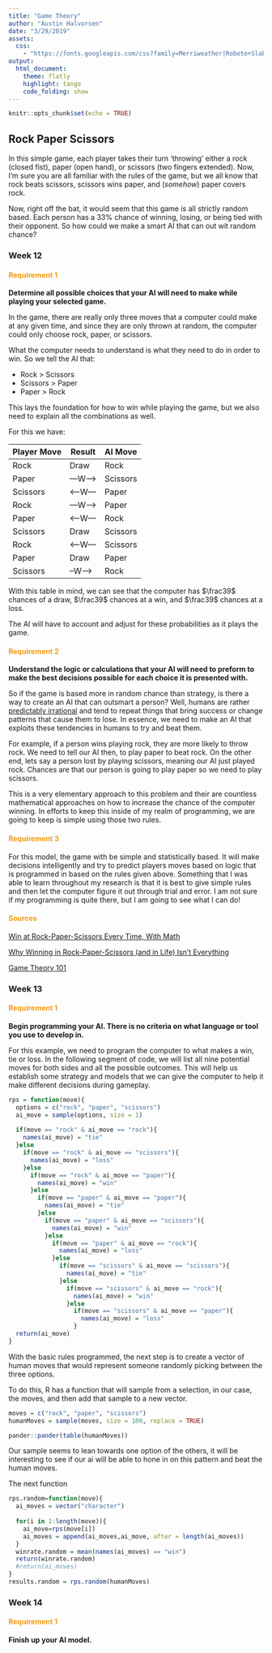 ```yaml
---
title: "Game Theory"
author: "Austin Halvorsen"
date: "3/29/2019"
assets:
  css:
    - "https://fonts.googleapis.com/css?family=Merriweather|Roboto+Slab"
output: 
  html_document:
    theme: flatly
    highlight: tango
    code_folding: show
---
```


<style>

h4 {
  color: #F39C12;
  font-weigh: bold;
}

</style>

```r
knitr::opts_chunk$set(echo = TRUE)
```

## Rock Paper Scissors {.tabset .tabset-fade .tabset-pills}

In this simple game, each player takes their turn 'throwing' either a rock (closed fist), paper (open hand), or scissors (two fingers extended). Now, I'm sure you are all familiar with the rules of the game, but we all know that rock beats scissors, scissors wins paper, and (*somehow*) paper covers rock.

Now, right off the bat, it would seem that this game is all strictly random based. Each person has a 33% chance of winning, losing, or being tied with their opponent. So how could we make a smart AI that can out wit random chance?

### Week 12

#### Requirement 1

**Determine all possible choices that your AI will need to make while playing your selected game.**

In the game, there are really only three moves that a computer could make at any given time, and since they are only thrown at random, the computer could only choose rock, paper, or scissors.

What the computer needs to understand is what they need to do in order to win. So we tell the AI that:

* Rock > Scissors
* Scissors > Paper
* Paper > Rock

This lays the foundation for how to win while playing the game, but we also need to explain all the combinations as well.

For this we have:

| Player Move 	| Result 	  | AI Move   	|
|-------------	|----------	|-----------	|
| Rock        	| Draw   	  | Rock      	|
| Paper       	| ---W---> 	| Scissors  	|
| Scissors    	| <---W--- 	| Paper     	|
| Rock        	| ---W---> 	| Paper     	|
| Paper       	| <---W--- 	| Rock      	|
| Scissors    	| Draw   	  | Scissors  	|
| Rock        	| <---W--- 	| Scissors  	|
| Paper       	| Draw   	  | Paper     	|
| Scissors    	| --W---> 	| Rock      	|

With this table in mind, we can see that the computer has $\frac39$ chances of a draw, $\frac39$ chances at a win, and $\frac39$ chances at a loss.

The AI will have to account and adjust for these probabilities as it plays the game.

#### Requirement 2

**Understand the logic or calculations that your AI will need to preform to make the best decisions possible for each choice it is presented with.**

So if the game is based more in random chance than strategy, is there a way to create an AI that can outsmart a person? Well, humans are rather [predictably irrational](https://www.amazon.com/Predictably-Irrational-Revised-Expanded-Decisions/dp/0061353248) and tend to repeat things that bring success or change patterns that cause them to lose. In essence, we need to make an AI that exploits these tendencies in humans to try and beat them. 

For example, if a person wins playing rock, they are more likely to throw rock. We need to tell our AI then, to play paper to beat rock. On the other end, lets say a person lost by playing scissors, meaning our AI just played rock. Chances are that our person is going to play paper so we need to play scissors. 

This is a very elementary approach to this problem and their are countless mathematical approaches on how to increase the chance of the computer winning. In efforts to keep this inside of my realm of programming, we are going to keep is simple using those two rules.

#### Requirement 3

For this model, the game with be simple and statistically based. It will make decisions intelligently and try to predict players moves based on logic that is programmed in based on the rules given above. Something that I was able to learn throughout my research is that it is best to give simple rules and then let the computer figure it out through trial and error. I am not sure if my programming is quite there, but I am going to see what I can do!

#### Sources

[Win at Rock-Paper-Scissors Every Time, With Math](https://motherboard.vice.com/en_us/article/gvym4x/game-theory-rock-paper-scissors)

[Why Winning in Rock-Paper-Scissors (and in Life) Isn’t Everything](https://www.quantamagazine.org/the-game-theory-math-behind-rock-paper-scissors-20180402/)

[Game Theory 101](http://gametheory101.com/courses/game-theory-101/rock-paper-scissors/)

### Week 13

#### Requirement 1

**Begin programming your AI. There is no criteria on what language or tool you use to develop in.**

For this example, we need to program the computer to what makes a win, tie or loss. In the following segment of code, we will list all nine potential moves for both sides and all the possible outcomes. This will help us establish some strategy and models that we can give the computer to help it make different decisions during gameplay.

```r
rps = function(move){
  options = c("rock", "paper", "scissors")
  ai_move = sample(options, size = 1)
  
  if(move == "rock" & ai_move == "rock"){
    names(ai_move) = "tie"
  }else
    if(move == "rock" & ai_move == "scissors"){
      names(ai_move) = "loss"
    }else
      if(move == "rock" & ai_move == "paper"){
        names(ai_move) = "win"
      }else
        if(move == "paper" & ai_move == "paper"){
          names(ai_move) = "tie"
        }else
          if(move == "paper" & ai_move == "scissors"){
            names(ai_move) = "win"
          }else
            if(move == "paper" & ai_move == "rock"){
              names(ai_move) = "loss"
            }else
              if(move == "scissors" & ai_move == "scissors"){
                names(ai_move) = "tie"
              }else
                if(move == "scissors" & ai_move == "rock"){
                  names(ai_move) = "win"
                }else
                  if(move == "scissors" & ai_move == "paper"){
                    names(ai_move) = "loss"
                  }
  return(ai_move)
}
```

With the basic rules programmed, the next step is to create a vector of human moves that would represent someone randomly picking between the three options.

To do this, R has a function that will sample from a selection, in our case, the moves, and then add that sample to a new vector.

```r
moves = c("rock", "paper", "scissors")
humanMoves = sample(moves, size = 100, replace = TRUE)

pander::pander(table(humanMoves))
```

Our sample seems to lean towards one option of the others, it will be interesting to see if our ai will be able to hone in on this pattern and beat the human moves.

The next function 

```r
rps.random=function(move){
  ai_moves = vector("character")
  
  for(i in 1:length(move)){
    ai_move=rps(move[i])
    ai_moves = append(ai_moves,ai_move, after = length(ai_moves))
  }
  winrate.random = mean(names(ai_moves) == "win")
  return(winrate.random)
  #return(ai_moves)
}
results.random = rps.random(humanMoves)
```


### Week 14 

#### Requirement 1

**Finish up your AI model.**
